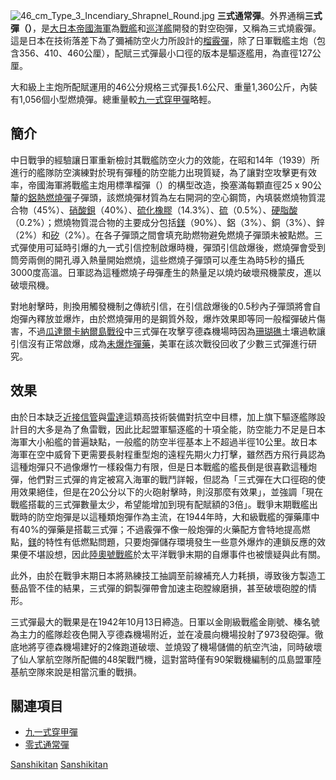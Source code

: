 {{unreferenced|time=2012-8-10}}

[[File:46_cm_Type_3_Incendiary_Shrapnel_Round.jpg|thumb]]
'''三式通常彈'''。外界通稱'''三式彈（{{lang|ja|さんしきだん}}）'''，是[[大日本帝國海軍|大日本帝國海軍]]為[[戰艦|戰艦]]和[[巡洋艦|巡洋艦]]開發的對空砲彈，又稱為三式燒霰彈。這是日本在技術落差下為了彌補防空火力所設計的[[榴霰彈|榴霰彈]]，除了日軍戰艦主炮（包含356、410、460公厘），配賦三式彈最小口徑的版本是驅逐艦用，為直徑127公厘。

大和級上主炮所配賦運用的46公分規格三式彈長1.6公尺、重量1,360公斤，內裝有1,056個小型燃燒彈。總重量較[[九一式穿甲彈|九一式穿甲彈]]略輕。

==簡介==
中日戰爭的經驗讓日軍重新檢討其戰艦防空火力的效能，在昭和14年（1939）所進行的艦隊防空演練對於現有彈種的防空能力出現質疑，為了讓對空攻擊更有效率，帝國海軍將戰艦主炮用標準榴彈（{{link-ja|零式普通彈|零式通常弾}}）的構型改造，換塞滿每顆直徑25 x 90公釐的[[鋁熱法|鋁熱]][[燃燒彈|燃燒彈]]子彈頭，該燃燒彈材質為左右開洞的空心鋼筒，內填裝燃燒物質混合物（45%）、[[硝酸鋇|硝酸鋇]]（40%）、[[硫化|硫化]][[橡膠|橡膠]]（14.3%）、[[硫|硫]]（0.5%）、[[硬脂酸|硬脂酸]]（0.2%）；燃燒物質混合物的主要成分包括[[鎂|鎂]]（90%）、鋁（3%）、銅（3%）、鋅（2%）和[[矽|矽]]（2%）。在各子彈頭之間會填充助燃物避免燃燒子彈頭未被點燃。三式彈使用可延時引爆的九一式引信控制啟爆時機，彈頭引信啟爆後，燃燒彈會受到筒旁兩側的開孔導入熱量開始燃燒，這些燃燒子彈頭可以產生為時5秒的攝氏3000度高溫。日軍認為這種燃燒子母彈產生的熱量足以燒灼破壞飛機蒙皮，進以破壞飛機。

對地射擊時，則換用觸發機制之傳統引信，在引信啟爆後的0.5秒內子彈頭將會自炮彈內釋放並爆炸，由於燃燒彈用的是鋼質外殼，爆炸效果即等同一般榴彈破片傷害，不過[[瓜達爾卡納爾島戰役|瓜達爾卡納爾島戰役]]中三式彈在攻擊亨德森機場時因為[[珊瑚礁|珊瑚礁]]土壤過軟讓引信沒有正常啟爆，成為[[未爆炸彈藥|未爆炸彈藥]]，美軍在該次戰役回收了少數三式彈進行研究。

==效果==
由於日本缺乏[[近接信管|近接信管]]與[[雷達|雷達]]這類高技術裝備對抗空中目標，加上旗下驅逐艦隊設計目的大多是為了魚雷戰，因此比起盟軍驅逐艦的十項全能，防空能力不足是日本海軍大小船艦的普遍缺點，一般艦的防空半徑基本上不超過半徑10公里。故日本海軍在空中威脅下更需要長射程重型炮的遠程先期火力打擊，雖然西方飛行員認為這種炮彈只不過像爆竹一樣殺傷力有限，但是日本戰艦的艦長倒是很喜歡這種炮彈，他們對三式彈的肯定被寫入海軍的戰鬥詳報，但認為「三式彈在大口徑砲的使用效果絕佳，但是在20公分以下的火砲射擊時，則沒那麼有效果」，並強調「現在戰艦搭載的三式彈數量太少，希望能增加到現有配賦額的3倍」。戰爭末期戰艦出戰時的防空炮彈是以這種類炮彈作為主流，在1944年時，大和級戰艦的彈藥庫中有40%的彈藥是搭載三式彈；不過霰彈不像一般炮彈的火藥配方會特地提高燃點，[[鎂|鎂]]的特性有低燃點問題，只要炮彈儲存環境發生一些意外爆炸的連鎖反應的效果便不堪設想，因此[[陸奧號戰艦|陸奧號戰艦]]於太平洋戰爭末期的自爆事件也被懷疑與此有關。

此外，由於在戰爭末期日本將熟練技工抽調至前線補充人力耗損，導致後方製造工藝品管不佳的結果，三式彈的銅製彈帶會加速主砲膛線磨損，甚至破壞砲膛的情形。

三式彈最大的戰果是在1942年10月13日締造。日軍以金剛級戰艦金剛號、榛名號為主力的艦隊趁夜色開入亨德森機場附近，並在凌晨向機場投射了973發砲彈。徹底地將亨德森機場建好的2條跑道破壞、並燒毀了機場儲備的航空汽油，同時破壞了仙人掌航空隊所配備的48架戰鬥機，這對當時僅有90架戰機編制的瓜島盟軍陸基航空隊來說是相當沉重的戰損。

== 關連項目 ==
*[[九一式穿甲彈|九一式穿甲彈]]
*[[零式通常彈|零式通常彈]] 


[[Category:大日本帝國海軍|Sanshikitan]]
[[Category:砲彈|Sanshikitan]]